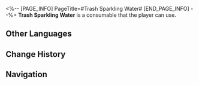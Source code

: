<%-- [PAGE_INFO]
PageTitle=#Trash Sparkling Water#
[END_PAGE_INFO] --%>
{{Consumable Infobox
|id          = 408423
|image       = Item Trash Sparkling Water.png
|type        = undefined
|rarity      = 2
|effect      = Upon use, immediately heals a single ally by 24% of their Max HP plus 300 extra Max HP.
|description = A beverage that (Trailblazer) sells on (The Radiant Feldspar/The Trailblaze's Stern/The Tatalov/The Soaring Clock Hand). The inspiration came from the psychoanalysis that Dr. Edward performed on (Trailblazer).<br />The one consuming this drink will immediately feel the "supreme joy of digging through trashcans." However, Dr. Edward did adjust the flavoring to ensure that normal people aren't overwhelmed by such extreme levels of happiness.
|effectType  = 
|effectType2 = 
|effectType3 = 
|recipe      = 
|source1     = [[Snack Vendor]]
|source2     = 
|source3     = 
}}
{{Description|''"AHHGHGHH! I LOVE DIGGING THROUGH TRASHCANS! TRASHCAN IS HAPPINESS! I AM HAPPINESS! I AM TRASHCANNNNN!"''<br />''"Uh-oh, big eyes. This one's completely gone off the rails. What now?"''<br />''"I told you before to not use the original recipe. You have to believe in the science of psychoanalysis!"''}}
'''Trash Sparkling Water''' is a consumable that the player can use.

==Other Languages==
{{Other Languages
|en   = Trash Sparkling Water
|zhs  = 垃圾气泡水
|zht  = 垃圾氣泡水
|ja   = ゴミソーダ
|ko   = 쓰레기 소다수
|es   = Soda de la basura
|fr   = Eau pétillante des poubelles
|ru   = Мусорная газировка
|th   = น้ำอัดลมขยะ
|vi   = Soda Rác
|de   = Müllsprudelwasser
|id   = Trash Sparkling Water
|pt   = Soda de Lixo
}}

==Change History==
{{Change History|2.3}}

==Navigation==
{{Consumable Navbox}}
